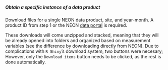 ##### Obtain a specific instance of a data product

Download files for a single NEON data product, site, and year-month. A product ID from step 1 or the NEON <a href='http://data.neonscience.org/static/browse.html' target='_blank'>data portal</a> is required.

These downloads will come unzipped and stacked, meaning that they will be already opened into folders and organized based on measurement variables (see the difference by downloading directly from NEON). Due to complications with `R Shiny`'s download system, two buttons were necesary; However, only the `Download items` button needs to be clicked, as the rest is done automatically.
